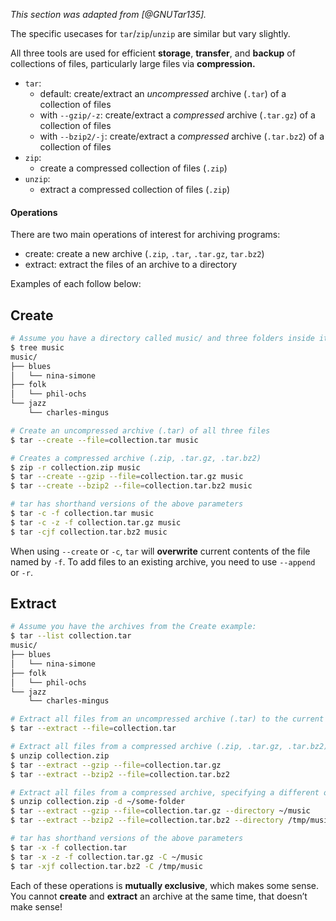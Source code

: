 _This section was adapted from [@GNUTar135]._

The specific usecases for `tar`/`zip`/`unzip` are similar but vary slightly.

All three tools are used for efficient **storage**, **transfer**, and **backup** of
collections of files, particularly large files via **compression.**

- `tar`:
    - default: create/extract an *uncompressed* archive (`.tar`) of a collection of files
    - with `--gzip/-z`: create/extract a *compressed* archive (`.tar.gz`) of a collection of
        files
    - with `--bzip2/-j`: create/extract a *compressed* archive (`.tar.bz2`) of a collection
        of files
- `zip`:
    - create a compressed collection of files (`.zip`)
- `unzip`:
    - extract a compressed collection of files (`.zip`)

#### Operations

There are two main operations of interest for archiving programs:

- create: create a new archive (`.zip`, `.tar`, `.tar.gz`, `tar.bz2`)
- extract: extract the files of an archive to a directory

Examples of each follow below:

::: {.panel-tabset}

## Create

```bash
# Assume you have a directory called music/ and three folders inside it:
$ tree music
music/
├── blues
│   └── nina-simone
├── folk
│   └── phil-ochs
└── jazz
    └── charles-mingus

# Create an uncompressed archive (.tar) of all three files
$ tar --create --file=collection.tar music

# Creates a compressed archive (.zip, .tar.gz, .tar.bz2)
$ zip -r collection.zip music
$ tar --create --gzip --file=collection.tar.gz music
$ tar --create --bzip2 --file=collection.tar.bz2 music

# tar has shorthand versions of the above parameters
$ tar -c -f collection.tar music
$ tar -c -z -f collection.tar.gz music
$ tar -cjf collection.tar.bz2 music
```

::: {.callout-important .column-margin}

When using `--create` or `-c`, `tar` will **overwrite** current contents of the file named
by `-f`. To add files to an existing archive, you need to use `--append` or `-r`.

:::

## Extract

```bash
# Assume you have the archives from the Create example:
$ tar --list collection.tar
music/
├── blues
│   └── nina-simone
├── folk
│   └── phil-ochs
└── jazz
    └── charles-mingus

# Extract all files from an uncompressed archive (.tar) to the current directory
$ tar --extract --file=collection.tar

# Extract all files from a compressed archive (.zip, .tar.gz, .tar.bz2) to the current directory
$ unzip collection.zip
$ tar --extract --gzip --file=collection.tar.gz
$ tar --extract --bzip2 --file=collection.tar.bz2

# Extract all files from a compressed archive, specifying a different output directory
$ unzip collection.zip -d ~/some-folder
$ tar --extract --gzip --file=collection.tar.gz --directory ~/music
$ tar --extract --bzip2 --file=collection.tar.bz2 --directory /tmp/music

# tar has shorthand versions of the above parameters
$ tar -x -f collection.tar
$ tar -x -z -f collection.tar.gz -C ~/music
$ tar -xjf collection.tar.bz2 -C /tmp/music
```

:::

Each of these operations is **mutually exclusive**, which makes some sense. You cannot
**create** and **extract** an archive at the same time, that doesn't make sense!
